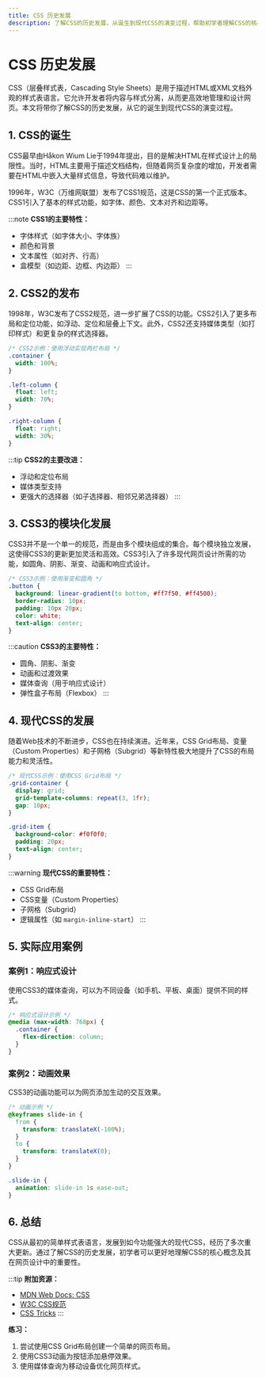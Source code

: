```yaml
---
title: CSS 历史发展
description: 了解CSS的历史发展，从诞生到现代CSS的演变过程，帮助初学者理解CSS的核心概念及其重要性。
---
```


# CSS 历史发展

CSS（层叠样式表，Cascading Style Sheets）是用于描述HTML或XML文档外观的样式表语言。它允许开发者将内容与样式分离，从而更高效地管理和设计网页。本文将带你了解CSS的历史发展，从它的诞生到现代CSS的演变过程。

## 1. CSS的诞生

CSS最早由Håkon Wium Lie于1994年提出，目的是解决HTML在样式设计上的局限性。当时，HTML主要用于描述文档结构，但随着网页复杂度的增加，开发者需要在HTML中嵌入大量样式信息，导致代码难以维护。

1996年，W3C（万维网联盟）发布了CSS1规范，这是CSS的第一个正式版本。CSS1引入了基本的样式功能，如字体、颜色、文本对齐和边距等。

:::note
**CSS1的主要特性：**
- 字体样式（如字体大小、字体族）
- 颜色和背景
- 文本属性（如对齐、行高）
- 盒模型（如边距、边框、内边距）
:::

## 2. CSS2的发布

1998年，W3C发布了CSS2规范，进一步扩展了CSS的功能。CSS2引入了更多布局和定位功能，如浮动、定位和层叠上下文。此外，CSS2还支持媒体类型（如打印样式）和更复杂的样式选择器。

```css
/* CSS2示例：使用浮动实现两栏布局 */
.container {
  width: 100%;
}

.left-column {
  float: left;
  width: 70%;
}

.right-column {
  float: right;
  width: 30%;
}
```

:::tip
**CSS2的主要改进：**
- 浮动和定位布局
- 媒体类型支持
- 更强大的选择器（如子选择器、相邻兄弟选择器）
:::

## 3. CSS3的模块化发展

CSS3并不是一个单一的规范，而是由多个模块组成的集合。每个模块独立发展，这使得CSS3的更新更加灵活和高效。CSS3引入了许多现代网页设计所需的功能，如圆角、阴影、渐变、动画和响应式设计。

```css
/* CSS3示例：使用渐变和圆角 */
.button {
  background: linear-gradient(to bottom, #ff7f50, #ff4500);
  border-radius: 10px;
  padding: 10px 20px;
  color: white;
  text-align: center;
}
```

:::caution
**CSS3的主要特性：**
- 圆角、阴影、渐变
- 动画和过渡效果
- 媒体查询（用于响应式设计）
- 弹性盒子布局（Flexbox）
:::

## 4. 现代CSS的发展

随着Web技术的不断进步，CSS也在持续演进。近年来，CSS Grid布局、变量（Custom Properties）和子网格（Subgrid）等新特性极大地提升了CSS的布局能力和灵活性。

```css
/* 现代CSS示例：使用CSS Grid布局 */
.grid-container {
  display: grid;
  grid-template-columns: repeat(3, 1fr);
  gap: 10px;
}

.grid-item {
  background-color: #f0f0f0;
  padding: 20px;
  text-align: center;
}
```

:::warning
**现代CSS的重要特性：**
- CSS Grid布局
- CSS变量（Custom Properties）
- 子网格（Subgrid）
- 逻辑属性（如 `margin-inline-start`）
:::

## 5. 实际应用案例

### 案例1：响应式设计
使用CSS3的媒体查询，可以为不同设备（如手机、平板、桌面）提供不同的样式。

```css
/* 响应式设计示例 */
@media (max-width: 768px) {
  .container {
    flex-direction: column;
  }
}
```

### 案例2：动画效果
CSS3的动画功能可以为网页添加生动的交互效果。

```css
/* 动画示例 */
@keyframes slide-in {
  from {
    transform: translateX(-100%);
  }
  to {
    transform: translateX(0);
  }
}

.slide-in {
  animation: slide-in 1s ease-out;
}
```

## 6. 总结

CSS从最初的简单样式表语言，发展到如今功能强大的现代CSS，经历了多次重大更新。通过了解CSS的历史发展，初学者可以更好地理解CSS的核心概念及其在网页设计中的重要性。

:::tip
**附加资源：**
- [MDN Web Docs: CSS](https://developer.mozilla.org/zh-CN/docs/Web/CSS)
- [W3C CSS规范](https://www.w3.org/Style/CSS/)
- [CSS Tricks](https://css-tricks.com/)
:::

**练习：**
1. 尝试使用CSS Grid布局创建一个简单的网页布局。
2. 使用CSS3动画为按钮添加悬停效果。
3. 使用媒体查询为移动设备优化网页样式。
